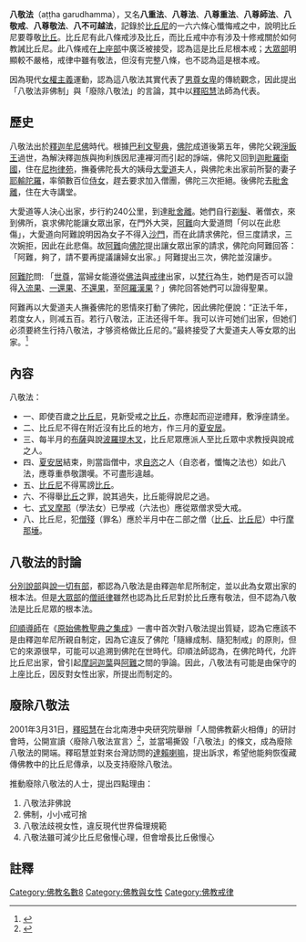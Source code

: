{{佛教}}
'''八敬法'''（aṭṭha garudhamma），又名'''八重法'''、'''八尊法'''、'''八尊重法'''、'''八尊師法'''、'''八敬戒'''、'''八尊敬法'''、'''八不可越法'''，記錄於[[比丘尼|比丘尼]]的一六六條心懺悔戒之中，說明比丘尼要尊敬[[比丘|比丘]]。比丘尼有此八條戒涉及比丘，而比丘戒中亦有涉及十修戒關於如何教誡比丘尼。此八條戒在[[上座部|上座部]]中廣泛被接受，認為這是比丘尼根本戒；[[大眾部|大眾部]]明顯較不嚴格，戒律中雖有敬法，但沒有完整八條，也不認為這是根本戒。

因為現代[[女權主義|女權主義]]運動，認為這八敬法其實代表了[[男尊女卑|男尊女卑]]的傳統觀念，因此提出「八敬法非佛制」與「廢除八敬法」的言論，其中以[[釋昭慧|釋昭慧]]法師為代表。

==歷史==
八敬法出於[[釋迦牟尼佛|釋迦牟尼佛]]時代。根據[[巴利文聖典|巴利文聖典]]，[[佛陀|佛陀]]成道後第五年，佛陀父親[[淨飯王|淨飯王]]過世，為解決釋迦族與拘利族因尼連襌河而引起的諍端，佛陀又回到[[迦毗羅衛國|迦毗羅衛國]]，住在[[尼拘律苑|尼拘律苑]]，撫養佛陀長大的姨母[[大愛道|大愛道]]夫人，與佛陀未出家前所娶的妻子[[耶輸陀羅|耶輸陀羅]]，率領數百位[[侍女|侍女]]，趕去要求加入僧團，佛陀三次拒絕。後佛陀去[[毗舍離|毗舍離]]，住在大寺講堂。

大愛道等人決心出家，步行約240公里，到達[[毗舍離|毗舍離]]。她們自行[[剃髮|剃髮]]、著僧衣，來到佛所，哀求佛陀能讓女眾出家，在門外大哭，[[阿難|阿難]]向大愛道問「何以在此悲傷」，大愛道向阿難說明因為女子不得入[[沙門|沙門]]，而在此請求佛陀，但三度請求，三次婉拒，因此在此悲傷。故[[阿難|阿難]]向[[佛陀|佛陀]]提出讓女眾出家的請求，佛陀向阿難回答：「阿難，夠了，請不要再提議讓婦女出家。」阿難提出三次，佛陀並沒讓步。

[[阿難陀|阿難陀]]問: 「[[世尊|世尊]]，當婦女能遵從[[佛法|佛法]]與[[戒律|戒律]]出家，以[[梵行|梵行]]為生，她們是否可以證得[[入流果|入流果]]、[[一還果|一還果]]、[[不還果|不還果]]，至[[阿羅漢果|阿羅漢果]]？」佛陀回答她們可以證得聖果。

阿難再以大愛道夫人撫養佛陀的恩情來打動了佛陀，因此佛陀便說：“正法千年，若度女人，则减五百。若行八敬法，正法还得千年。我可以许可她们出家，但她们必须要終生行持八敬法，才够资格做比丘尼的。”最終接受了大愛道夫人等女眾的出家。<ref>{{Cite web |url=http://www.xuefo.net/nr/article48/475233.html |title=《大愛道比丘尼經》 |accessdate=2018-10-25 |archive-date=2018-10-25 |archive-url=https://web.archive.org/web/20181025190048/http://www.xuefo.net/nr/article48/475233.html |dead-url=no }}</ref>

==內容==
八敬法：
*一、即使百歲之[[比丘尼|比丘尼]]，見新受戒之[[比丘|比丘]]，亦應起而迎逆禮拜，敷淨座請坐。
*二、比丘尼不得在附近沒有比丘的地方，作三月的[[夏安居|夏安居]]。
*三、每半月的[[布薩|布薩]]與說[[波羅提木叉|波羅提木叉]]，比丘尼眾應派人至比丘眾中求教授與說戒之人。
*四、[[夏安居|夏安居]]結束，則當詣僧中，求[[自恣|自恣]]之人（自恣者，懺悔之法也）如此八法，應尊重恭敬讚嘆。不可盡形違越。
*五、[[比丘尼|比丘尼]]不得罵謗[[比丘|比丘]]。
*六、不得舉[[比丘|比丘]]之罪，說其過失，比丘能得說尼之過。
*七、[[式叉摩那|式叉摩那]]（學法女）已學戒（六法也）應從眾僧求受大戒。
*八、比丘尼，犯[[僧殘|僧殘]]（罪名）應於半月中在二部之僧（[[比丘|比丘]]、[[比丘尼|比丘尼]]）中行[[摩那埵|摩那埵]]。

==八敬法的討論==
[[分別說部|分別說部]]與[[說一切有部|說一切有部]]，都認為八敬法是由釋迦牟尼所制定，並以此為女眾出家的根本法。但是[[大眾部|大眾部]]的[[僧祇律|僧祇律]]雖然也認為比丘尼對於比丘應有敬法，但不認為八敬法是比丘尼眾的根本法。

[[印順導師|印順導師]]在《[[原始佛教聖典之集成|原始佛教聖典之集成]]》一書中首次對八敬法提出質疑，認為它應該不是由釋迦牟尼所親自制定，因為它違反了佛陀「隨緣成制、隨犯制戒」的原則，但它的來源很早，可能可以追溯到佛陀在世時代。印順法師認為，在佛陀時代，允許比丘尼出家，曾引起[[摩訶迦葉|摩訶迦葉]]與[[阿難|阿難]]之間的爭論。因此，八敬法有可能是由保守的上座比丘，因反對女性出家，所提出而制定的。

==廢除八敬法==
2001年3月31日，[[釋昭慧|釋昭慧]]在台北南港中央研究院舉辦「人間佛教薪火相傳」的研討會時，公開宣讀〈廢除八敬法宣言〉<ref>{{cite|url=https://www.hongshi.org.tw/articleCview.aspx?nono=146|title=廢除「八敬法」宣言|accessdate=2020-02-14|archive-date=2019-12-30|archive-url=https://web.archive.org/web/20191230212056/http://www.hongshi.org.tw/articleCview.aspx?nono=146|dead-url=no}}</ref>，並當場撕毀「八敬法」的條文，成為廢除八敬法的開端。釋昭慧並對來台灣訪問的[[第十四世達賴喇嘛·丹增嘉措|達賴喇嘛]]，提出訴求，希望他能夠恢復藏傳佛教中的比丘尼傳承，以及支持廢除八敬法。

推動廢除八敬法的人士，提出四點理由：
#八敬法非佛說
#佛制，小小戒可捨
#八敬法歧視女性，違反現代世界倫理規範
#八敬法雖可減少比丘尼傲慢心理，但會增長比丘傲慢心

==註釋==
{{reflist}}
[[Category:佛教名數8|Category:佛教名數8]]
[[Category:佛教與女性|Category:佛教與女性]]
[[Category:佛教戒律|Category:佛教戒律]]